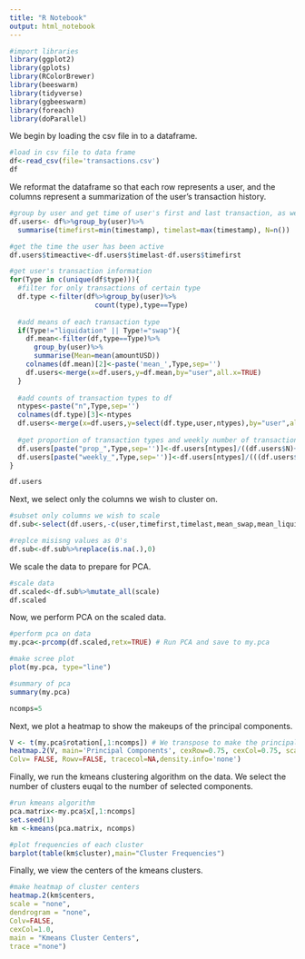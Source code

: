 ```yaml
---
title: "R Notebook"
output: html_notebook
---
```




```r
#import libraries
library(ggplot2)
library(gplots)
library(RColorBrewer)
library(beeswarm)
library(tidyverse)
library(ggbeeswarm)
library(foreach)
library(doParallel)
```

We begin by loading the csv file in to a dataframe.

```r
#load in csv file to data frame
df<-read_csv(file='transactions.csv')
df
```
We reformat the dataframe so that each row represents a user, and the columns represent a summarization of the user's transaction history. 

```r
#group by user and get time of user's first and last transaction, as well as number of transactions
df.users<- df%>%group_by(user)%>%
  summarise(timefirst=min(timestamp), timelast=max(timestamp), N=n())

#get the time the user has been active
df.users$timeactive<-df.users$timelast-df.users$timefirst

#get user's transaction information
for(Type in c(unique(df$type))){
  #filter for only transactions of certain type
  df.type <-filter(df%>%group_by(user)%>%
                     count(type),type==Type)
  
  #add means of each transaction type
  if(Type!="liquidation" || Type!="swap"){
    df.mean<-filter(df,type==Type)%>%
      group_by(user)%>%
      summarise(Mean=mean(amountUSD))
    colnames(df.mean)[2]<-paste('mean_',Type,sep='')
    df.users<-merge(x=df.users,y=df.mean,by="user",all.x=TRUE)
  }
  
  #add counts of transaction types to df
  ntypes<-paste("n",Type,sep='')
  colnames(df.type)[3]<-ntypes
  df.users<-merge(x=df.users,y=select(df.type,user,ntypes),by="user",all.x=TRUE)
  
  #get proportion of transaction types and weekly number of transaction type
  df.users[paste("prop_",Type,sep='')]<-df.users[ntypes]/((df.users$N)+1)
  df.users[paste("weekly_",Type,sep='')]<-df.users[ntypes]/(((df.users$timeactive)+1)/(3600*24*7))
}

df.users
```
Next, we select only the columns we wish to cluster on.

```r
#subset only columns we wish to scale
df.sub<-select(df.users,-c(user,timefirst,timelast,mean_swap,mean_liquidation))

#replce misisng values as 0's
df.sub<-df.sub%>%replace(is.na(.),0)
```

We scale the data to prepare for PCA.

```r
#scale data
df.scaled<-df.sub%>%mutate_all(scale)
df.scaled
```

Now, we perform PCA on the scaled data. 

```r
#perform pca on data
my.pca<-prcomp(df.scaled,retx=TRUE) # Run PCA and save to my.pca

#make scree plot
plot(my.pca, type="line")

#summary of pca
summary(my.pca)

ncomps=5
```
Next, we plot a heatmap to show the makeups of the principal components. 

```r
V <- t(my.pca$rotation[,1:ncomps]) # We transpose to make the principal components be rows
heatmap.2(V, main='Principal Components', cexRow=0.75, cexCol=0.75, scale="none", dendrogram="none",
Colv= FALSE, Rowv=FALSE, tracecol=NA,density.info='none')

```
Finally, we run the kmeans clustering algorithm on the data. We select the number of clusters euqal to the number of selected components. 

```r
#run kmeans algorithm
pca.matrix<-my.pca$x[,1:ncomps]
set.seed(1)
km <-kmeans(pca.matrix, ncomps)

#plot frequencies of each cluster
barplot(table(km$cluster),main="Cluster Frequencies")
```
Finally, we view the centers of the kmeans clusters.

```r
#make heatmap of cluster centers
heatmap.2(km$centers,
scale = "none",
dendrogram = "none",
Colv=FALSE,
cexCol=1.0,
main = "Kmeans Cluster Centers",
trace ="none")
```

